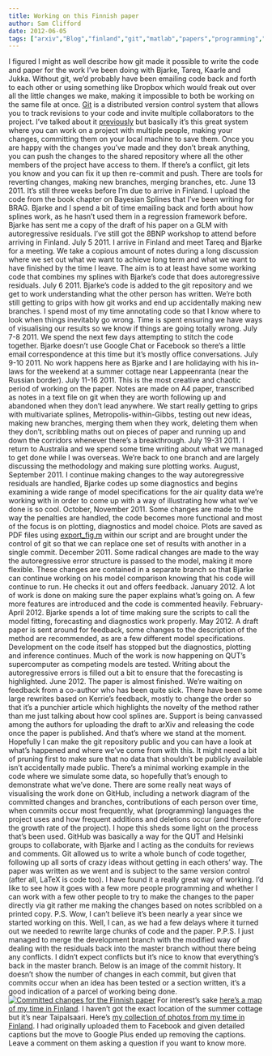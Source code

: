 ```yaml
---
title: Working on this Finnish paper
author: Sam Clifford
date: 2012-06-05
tags: ["arxiv","Blog","finland","git","matlab","papers","programming","qut","science","statistics","travel"]
---
```


I figured I might as well describe how git made it possible to write the code and paper for the work I've been doing with Bjarke, Tareq, Kaarle and Jukka. Without git, we'd probably have been emailing code back and forth to each other or using something like Dropbox which would freak out over all the little changes we make, making it impossible to both be working on the same file at once. [Git](http://git-scm.com/) is a distributed version control system that allows you to track revisions to your code and invite multiple collaborators to the project. I've talked about it [previously](http://samclifford.info/tag/git/) but basically it's this great system where you can work on a project with multiple people, making your changes, committing them on your local machine to save them. Once you are happy with the changes you've made and they don't break anything, you can push the changes to the shared repository where all the other members of the project have access to them. If there's a conflict, git lets you know and you can fix it up then re-commit and push. There are tools for reverting changes, making new branches, merging branches, etc. June 13 2011\. It's still three weeks before I'm due to arrive in Finland. I upload the code from the book chapter on Bayesian Splines that I've been writing for BRAG. Bjarke and I spend a bit of time emailing back and forth about how splines work, as he hasn't used them in a regression framework before. Bjarke has sent me a copy of the draft of his paper on a GLM with autoregressive residuals. I've still got the 8BNP workshop to attend before arriving in Finland. July 5 2011\. I arrive in Finland and meet Tareq and Bjarke for a meeting. We take a copious amount of notes during a long discussion where we set out what we want to achieve long term and what we want to have finished by the time I leave. The aim is to at least have some working code that combines my splines with Bjarke's code that does autoregressive residuals. July 6 2011\. Bjarke's code is added to the git repository and we get to work understanding what the other person has written. We're both still getting to grips with how git works and end up accidentally making new branches. I spend most of my time annotating code so that I know where to look when things inevitably go wrong. Time is spent ensuring we have ways of visualising our results so we know if things are going totally wrong. July 7-8 2011\. We spend the next few days attempting to stitch the code together. Bjarke doesn't use Google Chat or Facebook so there's a little email correspondence at this time but it's mostly office conversations. July 9-10 2011\. No work happens here as Bjarke and I are holidaying with his in-laws for the weekend at a summer cottage near Lappeenranta (near the Russian border). July 11-16 2011. This is the most creative and chaotic period of working on the paper. Notes are made on A4 paper, transcribed as notes in a text file on git when they are worth following up and abandoned when they don't lead anywhere. We start really getting to grips with multivariate splines, Metropolis-within-Gibbs, testing out new ideas, making new branches, merging them when they work, deleting them when they don't, scribbling maths out on pieces of paper and running up and down the corridors whenever there's a breakthrough. July 19-31 2011\. I return to Australia and we spend some time writing about what we managed to get done while I was overseas. We're back to one branch and are largely discussing the methodology and making sure plotting works. August, September 2011\. I continue making changes to the way autoregressive residuals are handled, Bjarke codes up some diagnostics and begins examining a wide range of model specifications for the air quality data we're working with in order to come up with a way of illustrating how what we've done is so cool. October, November 2011\. Some changes are made to the way the penalties are handled, the code becomes more functional and most of the focus is on plotting, diagnostics and model choice. Plots are saved as PDF files using [export_fig.m](http://www.mathworks.com/matlabcentral/fileexchange/23629) within our script and are brought under the control of git so that we can replace one set of results with another in a single commit. December 2011\. Some radical changes are made to the way the autoregressive error structure is passed to the model, making it more flexible. These changes are contained in a separate branch so that Bjarke can continue working on his model comparison knowing that his code will continue to run. He checks it out and offers feedback. January 2012\. A lot of work is done on making sure the paper explains what's going on. A few more features are introduced and the code is commented heavily. February-April 2012\. Bjarke spends a lot of time making sure the scripts to call the model fitting, forecasting and diagnostics work properly. May 2012\. A draft paper is sent around for feedback, some changes to the description of the method are recommended, as are a few different model specifications. Development on the code itself has stopped but the diagnostics, plotting and inference continues. Much of the work is now happening on QUT's supercomputer as competing models are tested. Writing about the autoregressive errors is filled out a bit to ensure that the forecasting is highlighted. June 2012\. The paper is almost finished. We're waiting on feedback from a co-author who has been quite sick. There have been some large rewrites based on Kerrie's feedback, mostly to change the order so that it's a punchier article which highlights the novelty of the method rather than me just talking about how cool splines are. Support is being canvassed among the authors for uploading the draft to arXiv and releasing the code once the paper is published. And that's where we stand at the moment. Hopefully I can make the git repository public and you can have a look at what's happened and where we've come from with this. It might need a bit of pruning first to make sure that no data that shouldn't be publicly available isn't accidentally made public. There's a minimal working example in the code where we simulate some data, so hopefully that's enough to demonstrate what we've done. There are some really neat ways of visualising the work done on GitHub, including a network diagram of the committed changes and branches, contributions of each person over time, when commits occur most frequently, what (programming) languages the project uses and how frequent additions and deletions occur (and therefore the growth rate of the project). I hope this sheds some light on the process that's been used. GitHub was basically a way for the QUT and Helsinki groups to collaborate, with Bjarke and I acting as the conduits for reviews and comments. Git allowed us to write a whole bunch of code together, following up all sorts of crazy ideas without getting in each others' way. The paper was written as we went and is subject to the same version control (after all, LaTeX is code too). I have found it a really great way of working. I'd like to see how it goes with a few more people programming and whether I can work with a few other people to try to make the changes to the paper directly via git rather me making the changes based on notes scribbled on a printed copy. P.S. Wow, I can't believe it's been nearly a year since we started working on this. Well, I can, as we had a few delays where it turned out we needed to rewrite large chunks of code and the paper. P.P.S. I just managed to merge the development branch with the modified way of dealing with the residuals back into the master branch without there being any conflicts. I didn't expect conflicts but it's nice to know that everything's back in the master branch. Below is an image of the commit history. It doesn't show the number of changes in each commit, but given that commits occur when an idea has been tested or a section written, it's a good indication of a parcel of working being done. [![Committed changes for the Finnish paper](http://samcliffordinfo.files.wordpress.com/2012/06/commits.png "commits")](commits.png) For interest's sake [here's a map of my time in Finland](https://maps.google.com/maps/ms?msid=205578669134200940456.0004a7be06572cca98eec&msa=0). I haven't got the exact location of the summer cottage but it's near Taipalsaari. Here's [my collection of photos from my time in Finland](https://plus.google.com/photos/106543548808921798128/albums/5637271904465537361?authkey=CIOgldL52du6vAE). I had originally uploaded them to Facebook and given detailed captions but the move to Google Plus ended up removing the captions. Leave a comment on them asking a question if you want to know more.